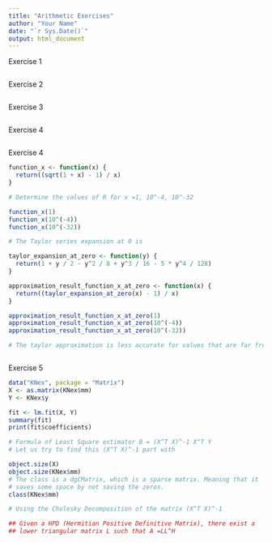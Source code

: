 ```yaml
---
title: "Arithmetic Exercises"
author: "Your Name"
date: "`r Sys.Date()`"
output: html_document
---
```



Exercise 1

```r



```


Exercise 2

```r



```


Exercise 3

```r



```



Exercise 4

```r



```


Exercise 4

```r

function_x <- function(x) {
  return((sqrt(1 + x) - 1) / x)
}

# Determine the values of R for x =1, 10^-4, 10^-32

function_x(1)
function_x(10^(-4))
function_x(10^(-32))

# The Taylor series expansion at 0 is

taylor_expansion_at_zero <- function(y) {
  return(1 + y / 2 - y^2 / 8 + y^3 / 16 - 5 * y^4 / 128)
}

approximation_result_function_x_at_zero <- function(x) {
  return((taylor_expansion_at_zero(x) - 1) / x)
}

approximation_result_function_x_at_zero(1)
approximation_result_function_x_at_zero(10^(-4))
approximation_result_function_x_at_zero(10^(-32))

# The taylor approximation is less accurate for values that are far from 0



```

Exercise 5

```r

data("KNex", package = "Matrix")
X <- as.matrix(KNex$mm)
Y <- KNex$y

fit <- lm.fit(X, Y)
summary(fit)
print(fit$coefficients)

# Formula of Least Square estimator B = (X^T X)^-1 X^T Y
# Let us try to find this (X^T X)^-1 part with 

object.size(X)
object.size(KNex$mm)
# The class is a dgCMatrix, which is a sparse matrix. Meaning that it 
# saves some space by not saving the zeros.
class(KNex$mm)

# Using the Cholesky Decomposition of the matrix (X^T X)^-1

## Given a HPD (Hermitian Positive Definitive Matrix), there exist a 
## lower triangular matrix L such that A =LL^H





```
